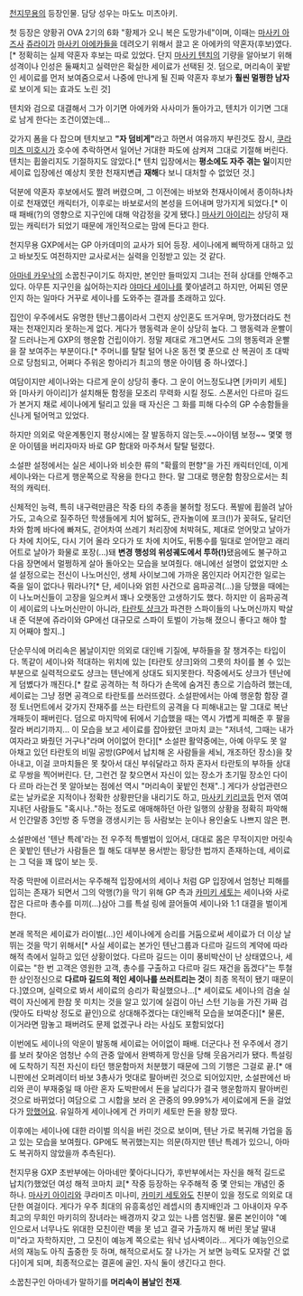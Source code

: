 [[천지무용]]의 등장인물. 담당 성우는 마도노 미츠아키.

첫 등장은 양황귀 OVA 2기의 6화 "황제가 오니 복은 도망가네"이며, 이때는 [[마사키 아즈사]] [[쥬라이]]가 [[마사키 아에카]]들을 데려오기 위해서 끌고 온 아에카의 약혼자(후보)였다.[* 정확히는 실제 약혼자 후보는 따로 있었다. 단지 [[마사키 텐치]]의 기량을 알아보기 위해 성격이나 인성은 둘째치고 실력만은 확실한 세이료가 선택된 것. 덤으로, 머리속이 꽃밭인 세이료를 먼저 보여줌으로서 나중에 만나게 될 진짜 약혼자 후보가 '''훨씬 멀쩡한 남자'''로 보이게 되는 효과도 노린 것]

텐치와 검으로 대결해서 그가 이기면 아에카와 사사미가 돌아가고, 텐치가 이기면 그대로 남게 한다는 조건이였는데…

갖가지 폼을 다 잡으며 텐치보고 '''"자 덤비게"'''라고 하면서 여유까지 부린것도 잠시, [[쿠라미츠 미호시]]가 호수에 추락하면서 일어난 거대한 파도에 삼켜져 그대로 기절해 버린다. 텐치는 휩쓸리지도 기절하지도 않았다.[* 텐치 입장에서는 '''평소에도 자주 겪는 일'''이지만 세이료 입장에선 예상치 못한 천재지변급 '''재해'''다 보니 대처할 수 없었던 것.]

덕분에 약혼자 후보에서도 짤려 버렸으며, 그 이전에는 바보와 천재사이에서 종이하나차이로 천재였던 캐릭터가, 이후로는 바보로서의 본성을 드어내며 망가지게 되었다.[* 이때 패배(?)의 영향으로 지구인에 대해 악감정을 갖게 됐다.] [[마사키 아이리]]는 상당히 재밌는 캐릭터가 되었기 때문에 개인적으로는 맘에 든다고 한다.

천지무용 GXP에서는 GP 아카데미의 교사가 되어 등장. 세이나에게 삐딱하게 대하고 있고 바보짓도 여전하지만 교사로서는 실력을 인정받고 있는 것 같다.

[[아마네 카우낙]]의 소꿉친구이기도 하지만, 본인만 들떠있지 그녀는 전혀 상대를 안해주고 있다. 아무튼 지구인을 싫어하는지라 [[야마다 세이나]]를 쫓아낼려고 하지만, 어찌된 영문인지 하는 일마다 거꾸로 세이나를 도와주는 결과를 초래하고 있다.

집안이 우주에서도 유명한 텐난그룹이라서 그런지 상인혼도 뜨거우며, 망가졌더라도 천재는 천재인지라 못하는게 없다. 게다가 행동력과 운이 상당히 높다. 그 행동력과 운빨이 잘 드러나는게 GXP의 행운함 건립이야기. 정말 제대로 개그면서도 그의 행동력과 운빨을 잘 보여주는 부분이다.[* 주머니를 탈탈 털어 나온 동전 몇 푼으로 산 복권이 초 대박으로 당첨되고, 어쩌다 주워온 항아리가 최고의 행운 아이템 중 하나였다.]


여담이지만 세이나와는 다르게 운이 상당히 좋다. 그 운이 어느정도냐면 [카미키 세토]와 [마사키 아이리]가 설치해둔 함정을 모조리 무력화 시킬 정도. 스폰서인 다르마 길드가 본거지 채로 세이나에게 털리고 있을 때 자신은 그 화를 피해 다수의 GP 수송함들을 신나게 털어먹고 있었다.

하지만 의외로 악운계통인지 평상시에는 잘 발동하지 않는듯.~~아이템 보정~~ 몇몇 행운 아이템을 버리자마자 바로 GP 함대와 마주쳐서 탈탈 털렸다.

소설판 설정에서는 실은 세이나와 비슷한 류의 "확률의 편향"을 가진 캐릭터인데, 이게 세이나와는 다르게 행운쪽으로 작용을 한다고 한다. 말 그대로 행운함 함장으로서는 최적의 캐릭터.


신체적인 능력, 특히 내구력만큼은 작중 타의 추종을 불허할 정도다. 폭발에 휩쓸려 날아가도, 고속으로 질주하던 학생들에게 치어 밟혀도, 관자놀이에 포크(!)가 꽂혀도, 달리던 차와 함께 바다에 빠져도, 걷어차여 쓰레기 처리장에 처박혀도, 제대로 얻어맞고 날아가다 차에 치어도, 다시 기어 올라 오다가 또 차에 치어도, 뒤통수를 밀대로 얻어맏고 래리어트로 날아가 화물로 포장(...)돼 '''변경 행성의 위성궤도에서 투하(!)'''됐음에도 불구하고 다음 장면에서 멀쩡하게 살아 돌아오는 모습을 보여줬다.
애니에선 설명이 없었지만 소설 설정으로는 전신이 나노머신인, 생체 사이보그에 가까운 몸인지라 어지간한 일로는 죽을 일이 없다나 뭐라나?[* 단, 세이나와 얽힌 사건으로 음파공격(...)을 당했을 때에는 이 나노머신들이 고장을 일으켜서 꽤나 오랫동안 고생하기도 했다. 하지만 이 음파공격이 세이료의 나노머신만이 아니라, [[타란토 샹크]]가 파견한 스파이들의 나노머신까지 박살내 준 덕분에 쥬라이와 GP에선 대규모로 스파이 토벌이 가능해 졌으니 좋다고 해야 할지 어째야 할지..]

단순무식에 머리속은 봄날이지만 의외로 대인배 기질에, 부하들을 잘 챙겨주는 타입이다. 똑같이 세이나와 적대하는 위치에 있는 [타란토 샹크]와의 그릇의 차이를 볼 수 있는 부분으로 실력적으로도 샹크는 텐난에게 상대도 되지못한다. 작중에서도 샹크가 텐난에게 덤볐다가 깨진다.[* 칼로 공격하는 척 하다가 손목에 숨겨진 총으로 기습하려 했는데, 세이료는 그냥 정면 공격으로 타란토를 쓰러뜨렸다. 소설판에서는 아예 행운함 함장 결정 토너먼트에서 갖가지 잔재주를 쓰는 타란트의 공격을 다 피해내고는 말 그대로 복난 개패듯이 패버린다. 덤으로 마지막에 뒤에서 기습했을 때는 역시 가볍게 피해준 후 팔을 잘라 버리기까지... 이 모습을 보고 세이료를 잡아왔던 코마치 쿄는 "저녀석, 그때는 내가 여자라고 봐줬던 거구나"라며 어이없어 한다][* 소설판 활약중에는, 아예 아무도 못 알아채고 있던 타란토의 비밀 공방(GP에서 납치해 온 사람들을 세뇌, 개조하던 장소)을 찾아내고, 이걸 코마치들은 못 찾아서 대신 부숴달라고 하자 혼자서 타란토의 부하들 상대로 무쌍을 찍어버린다. 단, 그런건 잘 찾으면서 자신이 있는 장소가 초기밀 장소인 다이 다 르마 라는건 못 알아보는 점에선 역시 "머리속이 꽃밭인 천재"..]
게다가 상업관련으로는 날카로운 지적이나 정확한 상황판단을 내리기도 하고, [[마사키 키리코]]등 먼저 엮여지내던 사람들도 "혹시나.."하는 정도로 애매해하던 아란 일행의 상황을 정확히 파악해서 인간말종 3인방 중 두명을 갱생시키는 등 사람보는 눈이나 용인술도 나쁘지 않은 편.

소설판에선 '텐난 특례'라는 전 우주적 특별법이 있어서, 대대로 몸은 무적이지만 머릿속은 꽃밭인 텐난가 사람들은 뭘 해도 대부분 용서받는 황당한 법까지 존재하는데, 세이료는 그 덕을 꽤 많이 보는 듯.

작중 막판에 이르러서는 우주해적 입장에서의 세이나 처럼 GP 입장에서 엄청난 피해를 입히는 존재가 되면서 그의 악행(?)을 막기 위해 GP 측과 [[카미키 세토]]는 세이나와 사로잡은 다르마 총수를 미끼(...)삼아 그를 특설 링에 끌어들여 세이나와 1:1 대결을 벌이게 한다.

본래 목적은 세이료가 라이벌(...)인 세이나에게 승리를 거둠으로써 세이료가 더 이상 날뛰는 것을 막기 위해서[* 사실 세이료는 본가인 텐난그룹과 다르마 길드의 계약에 따라 해적 측에서 일하고 있던 상황이었다. 다르마 길드는 이미 풍비박산이 난 상태였으나, 세이료는 "한 번 고객은 영원한 고객, 총수를 구출하고 다르마 길드 재건을 돕겠다"는 투철한 상인정신으로 '''다르마 길드의 적인 세이나를 쓰러트리는 것'''이 최종 목적이 됐기 때문이다.]였으며, 실력으로 봐서 세이료의 승리가 확실했으나...[* 세이료도 세이나의 검술 실력이 자신에게 한참 못 미치는 것을 알고 있기에 실검이 아닌 스턴 기능을 가진 가짜 검(맞아도 타박상 정도로 끝인)으로 상대해주겠다는 대인배적 모습을 보여준다][* 물론, 이거라면 맘놓고 패버려도 문제 없겠구나 라는 사심도 포함되었다]

이번에도 세이나의 악운이 발동해 세이료는 어이없이 패배. 더군다나 전 우주에서 경기를 보러 찾아온 엄청난 수의 관중 앞에서 완벽하게 망신을 당해 웃음거리가 됐다. 특설링에 도착하기 직전 자신이 타던 행운함마저 처분했기 때문에 그의 기행은 그걸로 끝.[* 애니판에선 오퍼레이터 바보 3총사가 멋대로 팔아버린 것으로 되어있지만, 소설판에선 바리와 콘이 부재중일 때 아란 혼자 도박판에서 돈을 날리다가 결국 행운함까지 팔아버린 것으로 바뀌었다] 여담으로 그 시합을 보러 온 관중의 99.99%가 세이료에게 돈을 걸었다가 [[망했어요]]. 유일하게 세이나에게 건 카미키 세토만 돈을 왕창 땄다.

이후에는 세이나에 대한 라이벌 의식을 버린 것으로 보이며, 텐난 가로 복귀해 가업을 돕고 있는 모습을 보여줬다. GP에도 복귀했는지는 의문(하지만 텐난 특례가 있으니, 아마도 복귀하지 않았을까 추측된다).

천지무용 GXP 초반부에는 아마네만 쫓아다니다가, 후반부에서는 자신을 해적 길드로 납치(?)했었던 여성 해적 코마치 쿄[* 작중 등장하는 우주해적 중 몇 안되는 개념인 중 하나. [[마사키 아이리]]와 쿠라미츠 미나미, [[카미키 세토]]와도 친분이 있을 정도로 의외로 대단한 여걸이다. 게다가 우주 최대의 유흥혹성인 레셉시의 총지배인과 그 아내이자 우주 최고의 무희인 마키히의 장녀라는 배경까지 갖고 있는 나름 엄친딸. 물론 본인이야 "예인으로서 너무나도 위대한 모친이란 벽을 못 넘고 결국 가출까지 해 버린 못날 딸내미"라고 자학하지만, 그 모친이 예능계 쪽으로는 워낙 넘사벽이라... 게다가 예능인으로서의 재능도 아직 출중한 듯 하며, 해적으로서도 잘 나가는 거 보면 능력도 모자랄 건 없다]이게 되며, 최종적으로는 결혼에 골인. 자식 둘이 생긴다고 한다.


소꿉친구인 아마네가 말하기를 '''머리속이 봄날인 천재'''.

